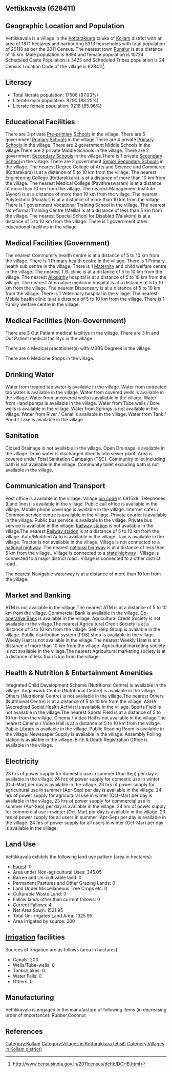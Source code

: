 {{Infobox settlement
| name=Vettikkavala
| native_name=
| native_name_lang=
| other_name=
| nickname=
| settlement_type=Village
| image_skyline=
| image_alt=
| image_caption=
| pushpin_map=India Kerala
| pushpin_label_position=right
| pushpin_map_alt=
| pushpin_map_caption=Location in Kerala, India
| latd=
| latm=
| lats=
| latNS=
| longd=
| longm=
| longs=
| longEW=
| coordinates_display=inline,title
| subdivision_type=Country
| subdivision_name={{flag|India}}
| subdivision_type1=[[States and territories of India|State]]
| subdivision_name1=Kerala 
| subdivision_type2=[[List of districts of India|District]]
| subdivision_name2=Kollam
| subdivision_type3=Tahsil
| subdivision_name3=Kottarakkara
| website=
| established_title=<!-- Established -->
| established_date=
| founder=
| named_for=
| government_type=
| governing_body=
| unit_pref=Metric=
| area_footnotes=
| area_rank=
| area_total_km2=18.71
| elevation_footnotes=
| elevation_m=
| population_total=20118
| population_as_of=2011
| population_rank=
| population_density_km2=1075
| population_demonym=
| population_footnotes=
| demographics_type1=Languages
| demographics1_title1=Official
| demographics1_info1=[[Malayalam language|Malayalam]]
| timezone1=[[Indian Standard Time|IST]]
| utc_offset1==+5:30
| postal_code_type=[[Postal Index Number|PIN]]
| postal_code=691538
| area_code_type=Telephone code
| area_code=
| registration_plate=
| blank1_name_sec1=Nearest city
| blank1_info_sec1=[[Punalur]]
| blank2_name_sec1=[[Human sex ratio|Sex ratio]]
| blank2_info_sec1=1141 [[male|♂]]/[[female|♀]]
| blank3_name_sec1=Literacy
| blank3_info_sec1=87.03%
| blank1_name_sec2=[[2011 Census of India|2011 census]] code
| blank1_info_sec2=628411
| footnotes=
}}

== Vettikkavala (628411) ==

== Geographic Location and Population ==

Vettikkavala is a village in the [[Kottarakkara]] taluka of [[Kollam]] district with an area of 1871 hectares and harbouring 5313 households with total population of 20118 as per the 2011 Census. The nearest town [[Punalur]] is at a distance of 15 km. Male population is 9394 and female population is 10724. Scheduled Caste Population is 3425 and Scheduled Tribes population is 24. Census Location Code of the village is 628411<ref>http://www.censusindia.gov.in/2011census/dchb/DCHB.html</ref>.


== Literacy ==  
* Total literate population: 17508 (87.03%)
* Literate male population: 8290 (88.25%)
* Literate female population: 9218 (85.96%)


== Educational Facilities ==  
There are 3 private [[Pre-primary]] [[School]]s in the village.
There are 5 government [[Primary School]]s in the village.There are 4 private [[Primary School]]s in the village.
There are 2 government Middle Schools in the village.There are 2 private Middle Schools in the village.
There are 2 government [[Secondary School]]s in the village.There is 1 private [[Secondary School]] in the village.
There are 2 government [[Senior Secondary School]]s in the village.
The nearest Degree College of Arts and Science and Commerce (Kottarakara) is at a distance of 5 to 10 km from the village.
The nearest Engineering College (Kottarakkara) is at a distance of more than 10 km from the village.
The nearest Medical College (Pavithreswaram) is at a distance of more than 10 km from the village.
The nearest Management Institute (Ayoor) is at a distance of more than 10 km from the village.
The nearest Polytechnic (Punalur) is at a distance of more than 10 km from the village.
There is 1 government Vocational Training School in the village.
The nearest Non-formal Training Centre (Melila) is at a distance of less than 5 km from the village.
The nearest Special School for Disabled (Valakom) is at a distance of 5 to 10 km from the village.
There is 1 government other educational facilities in the village.


== Medical Facilities (Government) ==
The nearest Commumity health centre is at a distance of 5 to 10 km from the village.
There is 1 [[Primary health centre]] in the village.
There is 1 Primary health sub centre in the village.
There is 1 [[Maternity]] and child welfare centre in the village.
The nearest T.B. clinic is at a distance of 5 to 10 km from the village.
The nearest [[Allopathy]] hospital is at a distance of 5 to 10 km from the village.
The nearest Alternative medicine hospital is at a distance of 5 to 10 km from the village.
The nearest Dispensary is at a distance of 5 to 10 km from the village.
There is 1 Veterinary hospital in the village.
The nearest Mobile health clinic is at a distance of 5 to 10 km from the village.
There is 1 Family welfare centre in the village.


== Medical Facilities (Non-Government) ==
There are 3 Out Patient medical facilitys in the village.
There are 3 In and Out Patient medical facilitys in the village.

There are 4 Medical practitioner(s) with MBBS Degrees in the village.



There are 6 Medicine Shops in the village.



== Drinking Water ==
Water from treated tap water is available in the village.
Water from untreated tap water is available in the village.
Water from covered wells is available in the village.
Water from uncovered wells is available in the village.
Water from Hand pumps is available in the village.
Water from Tube wells / Bore wells is available in the village.
Water from Springs is not available in the village.
Water from River / Canal is available in the village.
Water from Tank / Pond / Lake is available in the village.


== Sanitation ==
Closed Drainage is not available in the village.
Open Drainage is available in the village.
Drain water is discharged directly into sewer plant.
Area is covered under Total Sanitation Campaign (TSC).
Community toilet including bath is not available in the village.
Community toilet excluding bath is not available in the village.


== Communication and Transport ==
Post office is available in the village.
Village [[pin code]] is 691538.
Telephones (Land lines) is available in the village.
Public call office is available in the village.
Mobile phone coverage is available in the village.
Internet cafes / Common service centre is available in the village.
Private courier is available in the village.
Public bus service is available in the village.
Private bus service is available in the village.
[[Railway station]] is not available in the village.The nearest [[Railway station]] is at a distance of 5 to 10 km from the village.
Auto/Modified Auto is available in the village.
Taxi is available in the village.
Tractor is not available in the village.
Village is not connected to a [[national highway]] .The nearest [[national highway]] is at a distance of less than 5 km from the village..
Village is connected to a [[state highway]]  .
Village is connected to a major district road    .
Village is connected to a other district road  .



The nearest Navigable waterway is at a distance of more than 10 km from the village.



== Market and Banking ==
ATM is not available in the village.The nearest ATM is at a distance of 5 to 10 km from the village.
Commercial Bank is available in the village.
[[Co-operative Bank]] is available in the village.
Agricultural Credit Society is not available in the village.The nearest Agricultural Credit Society is at a distance of 5 to 10 km from the village.
Self-Help Group is available in the village.
Public distribution system (PDS) shop is available in the village.
Weekly Haat is not available in the village.The nearest Weekly Haat is at a distance of more than 10 km from the village.
Agricultural marketing society is not available in the village.The nearest Agricultural marketing society is at a distance of less than 5 km from the village.


== Health & Nutrition & Entertainment Amenities ==
Integrated Child Development Scheme (Nutritional Centre) is available in the village.
Anganwadi Centre (Nutritional Centre) is available in the village.
Others (Nutritional Centre) is not available in the village.The nearest Others (Nutritional Centre) is at a distance of 5 to 10 km from the village.
ASHA (Accredited Social Health Activist is available in the village.
Sports Field is not available in the village.The nearest Sports Field is at a distance of 5 to 10 km from the village.
Cinema / Video Hall is not available in the village.The nearest Cinema / Video Hall is at a distance of 5 to 10 km from the village.
[[Public Library]] is available in the village.
Public Reading Room is available in the village.
Newspaper Supply is available in the village.
Assembly Polling station is available in the village.
Birth & Death Registration Office is available in the village.


== Electricity ==
23 hrs of power supply for domestic use in summer (Apr-Sep) per day is available in the village.
24 hrs of power supply for domestic use in winter (Oct-Mar) per day is available in the village.
23 hrs of power supply for agricultural use in summer (Apr-Sep) per day is available in the village.
24 hrs of power supply for agricultural use in winter (Oct-Mar) per day is available in the village.
23 hrs of power supply for commercial use in summer (Apr-Sep) per day is available in the village.
24 hrs of power supply for commercial use in winter (Oct-Mar) per day is available in the village.
23 hrs of power supply for all users in summer (Apr-Sep) per day is available in the village.
24 hrs of power supply for all users in winter (Oct-Mar) per day is available in the village.


== Land Use ==
Vettikkavala exhibits the following land use pattern (area in hectares):
* [[Forest]]: 0
* Area under Non-agricultural Uses: 345.05
* Barren and Un-cultivable land: 0
* Permanent Pastures and Other Grazing Lands: 0
* Land Under Miscellaneous Tree Crops etc: 0
* Culturable Waste Land: 0
* Fallow lands other than current fallows: 0
* Current Fallows: 4
* Net Area Sown: 1521.95
* Total Un-irrigated Land Area: 1325.95
* Area irrigated by source: 200


== [[Irrigation]] facilities ==
Sources of irrigation are as follows (area in hectares):
* Canals: 200
* Wells/Tube-wells: 0
* Tanks/Lakes: 0
* Water Falls: 0
* Others: 0


== Manufacturing ==
Vettikkavala is engaged in the manufacture of following items (in decreasing order of importance): Rubber,Coconut


[[Category:Kollam]]
[[Category:Villages in Kottarakkara tehsil)]]
[[Category:Villages in Kollam district)]]


== References ==
{{Reflist}}


